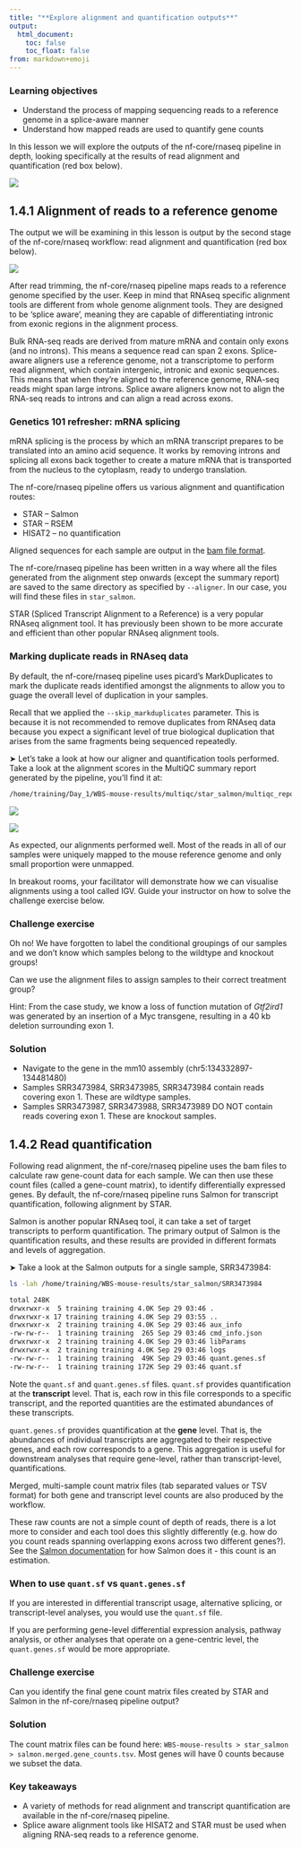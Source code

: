 ```yaml
---
title: "**Explore alignment and quantification outputs**"
output:
  html_document:
    toc: false
    toc_float: false
from: markdown+emoji
---
```


::: callout-important
### Learning objectives{.unlisted}

* Understand the process of mapping sequencing reads to a reference genome in a splice-aware manner 
* Understand how mapped reads are used to quantify gene counts 
:::

In this lesson we will explore the outputs of the nf-core/rnaseq pipeline in depth, looking specifically at the results of read alignment and quantification (red box below). 

![](../Figs/1.3_rnaseq_workflow_align_quant.png)

## **1.4.1 Alignment of reads to a reference genome**

The output we will be examining in this lesson is output by the second stage of the nf-core/rnaseq workflow: read alignment and quantification (red box below).

![](../Figs/1.4_nfcore-rnaseq-align-quant.png)

After read trimming, the nf-core/rnaseq pipeline maps reads to a reference genome specified by the user. Keep in mind that RNAseq specific alignment tools are different from whole genome alignment tools. They are designed to be ‘splice aware’, meaning they are capable of differentiating intronic from exonic regions in the alignment process.

Bulk RNA-seq reads are derived from mature mRNA and contain only exons (and no introns). This means a sequence read can span 2 exons. Splice-aware aligners use a reference genome, not a transcriptome to perform read alignment, which contain intergenic, intronic and exonic sequences. This means that when they’re aligned to the reference genome, RNA-seq reads might span large introns. Splice aware aligners know not to align the RNA-seq reads to introns and can align a read across exons.

::: callout-note

### Genetics 101 refresher: mRNA splicing{.unlisted}

mRNA splicing is the process by which an mRNA transcript prepares to be translated into an amino acid sequence. It works by removing introns and splicing all exons back together to create a mature mRNA that is transported from the nucleus to the cytoplasm, ready to undergo translation.
:::

The nf-core/rnaseq pipeline offers us various alignment and quantification routes:

* STAR – Salmon
* STAR – RSEM
* HISAT2 – no quantification

Aligned sequences for each sample are output in the [bam file format](https://en.wikipedia.org/wiki/BAM_(file_format)). 

The nf-core/rnaseq pipeline has been written in a way where all the files generated from the alignment step onwards (except the summary report) are saved to the same directory as specified by `--aligner`. In our case, you will find these files in `star_salmon`.

STAR (Spliced Transcript Alignment to a Reference) is a very popular RNAseq alignment tool. It has previously been shown to be more accurate and efficient than other popular RNAseq alignment tools. 

::: callout-note 

### **Marking duplicate reads in RNAseq data**
By default, the nf-core/rnaseq pipeline uses picard's MarkDuplicates to mark the duplicate reads identified amongst the alignments to allow you to guage the overall level of duplication in your samples.

Recall that we applied the `--skip_markduplicates` parameter. This is because it is not recommended to remove duplicates from RNAseq data because you expect a significant level of true biological duplication that arises from the same fragments being sequenced repeatedly. 
:::

&#x27A4; Let's take a look at how our aligner and quantification tools performed. Take a look at the alignment scores in the MultiQC summary report generated by the pipeline, you'll find it at:

```bash
/home/training/Day_1/WBS-mouse-results/multiqc/star_salmon/multiqc_report.html
```

![](../Figs/1.4_star-alignment-plot.png)

![](../Figs/1.4_star-alignment-plot-percent.png)

As expected, our alignments performed well. Most of the reads in all of our samples were uniquely mapped to the mouse reference genome and only small proportion were unmapped. 

In breakout rooms, your facilitator will demonstrate how we can visualise alignments using a tool called IGV. Guide your instructor on how to solve the challenge exercise below. 

::: callout-tip
### **Challenge exercise**{.unlisted}
Oh no! We have forgotten to label the conditional groupings of our samples and we don’t know which samples belong to the wildtype and knockout groups!

Can we use the alignment files to assign samples to their correct treatment group?

Hint: From the case study, we know a loss of function mutation of *Gtf2ird1* was generated by an insertion of a Myc transgene, resulting in a 40 kb deletion surrounding exon 1.
:::

::: {.callout-caution collapse="true"}
### Solution

* Navigate to the gene in the mm10 assembly (chr5:134332897-134481480)
* Samples SRR3473984, SRR3473985, SRR3473984 contain reads covering exon 1. These are wildtype samples.
* Samples SRR3473987, SRR3473988, SRR3473989 DO NOT contain reads covering exon 1. These are knockout samples.
:::

## **1.4.2 Read quantification**

Following read alignment, the nf-core/rnaseq pipeline uses the bam files to calculate raw gene-count data for each sample. We can then use these count files (called a gene-count matrix), to identify differentially expressed genes. By default, the nf-core/rnaseq pipeline runs Salmon for transcript quantification, following alignment by STAR.

Salmon is another popular RNAseq tool, it can take a set of target transcripts to perform quantification. The primary output of Salmon is the quantification results, and these results are provided in different formats and levels of aggregation.

&#x27A4; Take a look at the Salmon outputs for a single sample, SRR3473984: 

```bash
ls -lah /home/training/WBS-mouse-results/star_salmon/SRR3473984
```
```bash
total 248K
drwxrwxr-x  5 training training 4.0K Sep 29 03:46 .
drwxrwxr-x 17 training training 4.0K Sep 29 03:55 ..
drwxrwxr-x  2 training training 4.0K Sep 29 03:46 aux_info
-rw-rw-r--  1 training training  265 Sep 29 03:46 cmd_info.json
drwxrwxr-x  2 training training 4.0K Sep 29 03:46 libParams
drwxrwxr-x  2 training training 4.0K Sep 29 03:46 logs
-rw-rw-r--  1 training training  49K Sep 29 03:46 quant.genes.sf
-rw-rw-r--  1 training training 172K Sep 29 03:46 quant.sf
```

Note the `quant.sf` and `quant.genes.sf` files. `quant.sf` provides quantification at the **transcript** level. That is, each row in this file corresponds to a specific transcript, and the reported quantities are the estimated abundances of these transcripts.

`quant.genes.sf` provides quantification at the **gene** level. That is, the abundances of individual transcripts are aggregated to their respective genes, and each row corresponds to a gene. This aggregation is useful for downstream analyses that require gene-level, rather than transcript-level, quantifications.

Merged, multi-sample count matrix files (tab separated values or TSV format) for both gene and transcript level counts are also produced by the workflow. 

These raw counts are not a simple count of depth of reads, there is a lot more to consider and each tool does this slightly differently (e.g. how do you count reads spanning overlapping exons across two different genes?). See the [Salmon documentation](https://salmon.readthedocs.io/en/latest/file_formats.html) for how Salmon does it - this count is an estimation.

### **When to use `quant.sf` vs `quant.genes.sf`**{.unlisted}

If you are interested in differential transcript usage, alternative splicing, or transcript-level analyses, you would use the `quant.sf` file.

If you are performing gene-level differential expression analysis, pathway analysis, or other analyses that operate on a gene-centric level, the `quant.genes.sf` would be more appropriate. 

::: callout-tip
### **Challenge exercise**{.unlisted}
Can you identify the final gene count matrix files created by STAR and Salmon in the nf-core/rnaseq pipeline output?
:::

::: {.callout-caution collapse="true"}
### Solution
The count matrix files can be found here: `WBS-mouse-results > star_salmon > salmon.merged.gene_counts.tsv`. Most genes will have 0 counts because we subset the data.
:::

::: callout-important
### Key takeaways{.unlisted}

* A variety of methods for read alignment and transcript quantification are available in the nf-core/rnaseq pipeline.
* Splice aware alignment tools like HISAT2 and STAR must be used when aligning RNA-seq reads to a reference genome.
:::
